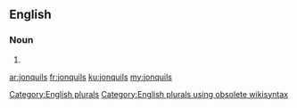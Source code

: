 ==English==

===Noun===
{{head|en}}

# {{plural of|jonquil}}

[[Category:English plurals]][[Category:English plurals using obsolete wikisyntax]]

[[ar:jonquils]]
[[fr:jonquils]]
[[ku:jonquils]]
[[my:jonquils]]